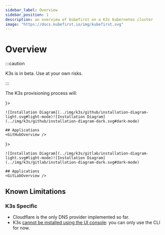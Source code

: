 ```yaml
---
sidebar_label: Overview
sidebar_position: 1
description: an overview of kubefirst on a K3s kubernetes cluster
image: "https://docs.kubefirst.io/img/kubefirst.svg"
---
```



<div class="cloud_logo">
  <K3sLogo width="200px" alt="K3s Logo" />
</div>

# Overview

:::caution

K3s is in beta. Use at your own risks.

:::

The K3s provisioning process will:
<CommonProvisionProcess firstitem="Create a Kubernetes management cluster with K3s."/>

<Tabs groupId="git_provider" defaultValue="github" queryString>
  <TabItem value="github" attributes={{ className: styles.github }} label={ <GitHubLogo /> }>

    ![Installation Diagram](../img/k3s/github/installation-diagram-light.svg#light-mode)![Installation Diagram](../img/k3s/github/installation-diagram-dark.svg#dark-mode)

    ## Applications
    <GitHubOverview />
  </TabItem>
  <TabItem value="gitlab" attributes={{ className: styles.gitlab }} label={ <GitLabLogo /> }>

    ![Installation Diagram](../img/k3s/gitlab/installation-diagram-light.svg#light-mode)![Installation Diagram](../img/k3s/gitlab/installation-diagram-dark.svg#dark-mode)

    ## Applications
    <GitLabOverview />
  </TabItem>
</Tabs>

## Known Limitations

<KnownLimitations />

### K3s Specific

- Cloudflare is the only DNS provider implemented so far.
- K3s [cannot be installed using the UI console](https://github.com/kubefirst/kubefirst/issues/2147): you can only use the CLI for now.
